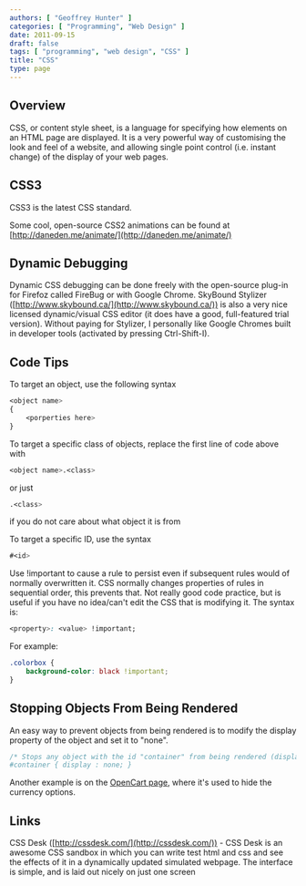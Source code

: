 ```yaml
---
authors: [ "Geoffrey Hunter" ]
categories: [ "Programming", "Web Design" ]
date: 2011-09-15
draft: false
tags: [ "programming", "web design", "CSS" ]
title: "CSS"
type: page
---
```


## Overview

CSS, or content style sheet, is a language for specifying how elements on an HTML page are displayed. It is a very powerful way of customising the look and feel of a website, and allowing single point control (i.e. instant change) of the display of your web pages.

## CSS3

CSS3 is the latest CSS standard.

Some cool, open-source CSS2 animations can be found at [http://daneden.me/animate/](http://daneden.me/animate/)

## Dynamic Debugging

Dynamic CSS debugging can be done freely with the open-source plug-in for Firefoz called FireBug or with Google Chrome. SkyBound Stylizer ([http://www.skybound.ca/](http://www.skybound.ca/)) is also a very nice licensed dynamic/visual CSS editor (it does have a good, full-featured trial version). Without paying for Stylizer, I personally like Google Chromes built in developer tools (activated by pressing Ctrl-Shift-I).

## Code Tips

To target an object, use the following syntax

```css    
<object name>
{
    <porperties here>
}
```

To target a specific class of objects, replace the first line of code above with

```css    
<object name>.<class>
```

or just

```css    
.<class>
```

if you do not care about what object it is from

To target a specific ID, use the syntax

```css    
#<id>
```

Use !important to cause a rule to persist even if subsequent rules would of normally overwritten it. CSS normally changes properties of rules in sequential order, this prevents that. Not really good code practice, but is useful if you have no idea/can't edit the CSS that is modifying it. The syntax is:

```css    
<property>: <value> !important;
```

For example:

```css    
.colorbox {
    background-color: black !important;
}
```

## Stopping Objects From Being Rendered

An easy way to prevent objects from being rendered is to modify the display property of the object and set it to "none".

```css    
/* Stops any object with the id "container" from being rendered (displayed) on a screen.
#container { display : none; }
```

Another example is on the [OpenCart page](/programming/website-design/opencart), where it's used to hide the currency options.

## Links

CSS Desk ([http://cssdesk.com/](http://cssdesk.com/)) - CSS Desk is an awesome CSS sandbox in which you can write test html and css and see the effects of it in a dynamically updated simulated webpage. The interface is simple, and is laid out nicely on just one screen
